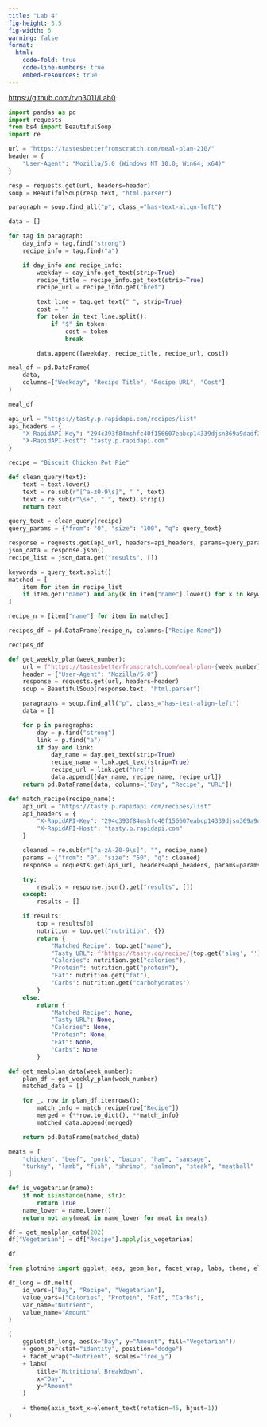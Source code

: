 ```yaml
---
title: "Lab 4"
fig-height: 3.5
fig-width: 6
warning: false
format:
  html:
    code-fold: true
    code-line-numbers: true
    embed-resources: true
---
```

<https://github.com/rvp3011/Lab0>
```python
import pandas as pd
import requests
from bs4 import BeautifulSoup
import re

url = "https://tastesbetterfromscratch.com/meal-plan-210/"
header = {
    "User-Agent": "Mozilla/5.0 (Windows NT 10.0; Win64; x64)"
}

resp = requests.get(url, headers=header)
soup = BeautifulSoup(resp.text, "html.parser")

paragraph = soup.find_all("p", class_="has-text-align-left")

data = []

for tag in paragraph:
    day_info = tag.find("strong")
    recipe_info = tag.find("a")

    if day_info and recipe_info:
        weekday = day_info.get_text(strip=True)
        recipe_title = recipe_info.get_text(strip=True)
        recipe_url = recipe_info.get("href")

        text_line = tag.get_text(" ", strip=True)
        cost = ""
        for token in text_line.split():
            if "$" in token:
                cost = token
                break

        data.append([weekday, recipe_title, recipe_url, cost])

meal_df = pd.DataFrame(
    data,
    columns=["Weekday", "Recipe Title", "Recipe URL", "Cost"]
)

meal_df

```
```python


api_url = "https://tasty.p.rapidapi.com/recipes/list"
api_headers = {
    "X-RapidAPI-Key": "294c393f84mshfc40f156607eabcp14339djsn369a9dadf36a",
    "X-RapidAPI-Host": "tasty.p.rapidapi.com"
}

recipe = "Biscuit Chicken Pot Pie"

def clean_query(text):
    text = text.lower()
    text = re.sub(r"[^a-z0-9\s]", " ", text)
    text = re.sub(r"\s+", " ", text).strip()
    return text

query_text = clean_query(recipe)
query_params = {"from": "0", "size": "100", "q": query_text}

response = requests.get(api_url, headers=api_headers, params=query_params)
json_data = response.json()
recipe_list = json_data.get("results", [])

keywords = query_text.split()
matched = [
    item for item in recipe_list
    if item.get("name") and any(k in item["name"].lower() for k in keywords)
]

recipe_n = [item["name"] for item in matched]

recipes_df = pd.DataFrame(recipe_n, columns=["Recipe Name"])

recipes_df

```

```python


def get_weekly_plan(week_number):
    url = f"https://tastesbetterfromscratch.com/meal-plan-{week_number}/"
    header = {"User-Agent": "Mozilla/5.0"}
    response = requests.get(url, headers=header)
    soup = BeautifulSoup(response.text, "html.parser")

    paragraphs = soup.find_all("p", class_="has-text-align-left")
    data = []

    for p in paragraphs:
        day = p.find("strong")
        link = p.find("a")
        if day and link:
            day_name = day.get_text(strip=True)
            recipe_name = link.get_text(strip=True)
            recipe_url = link.get("href")
            data.append([day_name, recipe_name, recipe_url])
    return pd.DataFrame(data, columns=["Day", "Recipe", "URL"])

def match_recipe(recipe_name):
    api_url = "https://tasty.p.rapidapi.com/recipes/list"
    api_headers = {
        "X-RapidAPI-Key": "294c393f84mshfc40f156607eabcp14339djsn369a9dadf36a",
        "X-RapidAPI-Host": "tasty.p.rapidapi.com"
    }

    cleaned = re.sub(r"[^a-zA-Z0-9\s]", "", recipe_name)
    params = {"from": "0", "size": "50", "q": cleaned}
    response = requests.get(api_url, headers=api_headers, params=params)

    try:
        results = response.json().get("results", [])
    except:
        results = []

    if results:
        top = results[0]
        nutrition = top.get("nutrition", {})
        return {
            "Matched Recipe": top.get("name"),
            "Tasty URL": f"https://tasty.co/recipe/{top.get('slug', '')}",
            "Calories": nutrition.get("calories"),
            "Protein": nutrition.get("protein"),
            "Fat": nutrition.get("fat"),
            "Carbs": nutrition.get("carbohydrates")
        }
    else:
        return {
            "Matched Recipe": None,
            "Tasty URL": None,
            "Calories": None,
            "Protein": None,
            "Fat": None,
            "Carbs": None
        }

def get_mealplan_data(week_number):
    plan_df = get_weekly_plan(week_number)
    matched_data = []

    for _, row in plan_df.iterrows():
        match_info = match_recipe(row["Recipe"])
        merged = {**row.to_dict(), **match_info}
        matched_data.append(merged)

    return pd.DataFrame(matched_data)

meats = [
    "chicken", "beef", "pork", "bacon", "ham", "sausage",
    "turkey", "lamb", "fish", "shrimp", "salmon", "steak", "meatball"
]

def is_vegetarian(name):
    if not isinstance(name, str):
        return True
    name_lower = name.lower()
    return not any(meat in name_lower for meat in meats)

df = get_mealplan_data(202)
df["Vegetarian"] = df["Recipe"].apply(is_vegetarian)

df
```

```python
from plotnine import ggplot, aes, geom_bar, facet_wrap, labs, theme, element_text

df_long = df.melt(
    id_vars=["Day", "Recipe", "Vegetarian"],
    value_vars=["Calories", "Protein", "Fat", "Carbs"],
    var_name="Nutrient",
    value_name="Amount"
)

(
    ggplot(df_long, aes(x="Day", y="Amount", fill="Vegetarian"))
    + geom_bar(stat="identity", position="dodge")
    + facet_wrap("~Nutrient", scales="free_y")
    + labs(
        title="Nutritional Breakdown",
        x="Day",
        y="Amount"
    )
   
    + theme(axis_text_x=element_text(rotation=45, hjust=1))
)


```
